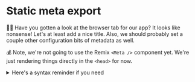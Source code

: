 # Static meta export

<EpicVideo url="https://www.epicweb.dev/workshops/full-stack-foundations/search-engine-optimization/configuring-meta-tags" />

👨‍💼 Have you gotten a look at the browser tab for our app? It looks like
nonsense! Let's at least add a nice title. Also, we should probably set a couple
other configuration bits of metadata as well.

💰 Note, we're not going to use the Remix `<Meta />` component yet. We're just
rendering things directly in the `<head>` for now.

<details>

<summary>Here's a syntax reminder if you need</summary>

```html
<title>My Page</title>
<meta name="description" content="This is my page" />
<meta name="viewport" content="width=device-width, initial-scale=1" />
<meta charSet="utf-8" />
```

</details>
